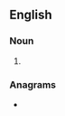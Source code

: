 ==English==

===Noun===
{{head|en|noun form}}

# {{plural of|covert|lang=en}}

===Anagrams===
* {{anagrams|en|a=ceorstv|corvets|vectors}}